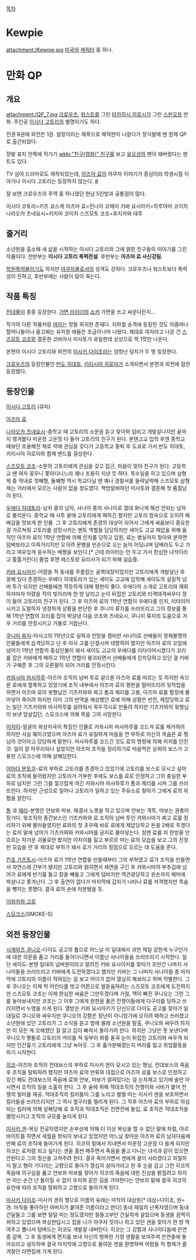 [[목차]]

= Kewpie =
attachment:/Kewpie.jpg
[[미국]]의 [[캐릭터]] 중 하나.

= 만화 QP =
== 개요 ==
attachment:/QP_7.jpg
[[크로우즈]], [[워스트]]를 그린 [[타카하시 히로시가]] 그린 [[스핀오프]] 만화.
주인공 [[이시다 고토리]]의 별명이기도 하다.

전권 8권에 외전은 1권. 쌈장이라는 제목으로 해적판이 나왔다가 정식발매 땐 원제 QP로 출간되었다.

정발 표지 안쪽에 작가가 [[wkki:"친구(영화)" 친구]]를 보고 [[유오성]]의 팬이 돼버렸다는 멘트도 있다.

TV 심야 드라마로도 제작되었는데, [[아즈마 료]]의 야쿠자 이야기가 중심이라 학생시절 이야기나 이시다 고토리는 등장하지 않는다. [http://www.ntv.co.jp/QP #]

잘 보면 크로우즈의 주역 중 하나였던 현남 5인방과 공통점이 많다. 

이시다 코토리=키즈 쿄스케
아즈마 료=진나이 코헤이
키바 요시아키=하루야마 코이치
나라오카 츠네요시=키지마 코이치
스즈모토 코조=후지카와 테루


== 줄거리 ==
소년원을 출소해 새 삶을 시작하는 이시다 고토리와 그에 얽힌 친구들의 이야기를 그린 작품이다.
전반부는 '''이시다 고토리 폭력전설'''. 후반부는 '''아즈마 료 사신강림'''.

[[학원폭력물]]이기도 하지만 [[야쿠자]]물로서의 성격도 강하다. 크로우즈나 워스트보다 폭력성이 진하고, 후반부에는 사람이 많이 죽는다.

== 작품 특징 ==
[[전대물]]이 종종 등장한다. [[가면 라이더]]의 [[쇼커]] 가면을 쓰고 싸운다든지...

작가의 다른 작품처럼 [[여자]]는 정말 희귀한 존재다. 지하철 승객에 등장한 것도 아줌마나 할머니들이나 울고짜는 유치원 애들은 조금이나마 나왔다. 제대로 여자라고 나온 건 [[스즈모토 코조]]랑 결혼한 코바야시 미사토가 유일한데 상상으로 딱 1컷만 나온다. 

본편의 이시다 고토리와 외전의 [[미사키 다이조]]라는 엄청난 덩치가 두 명 등장한다.

[[크로우즈]]의 등장인물인 [[반도 히데토]], [[키리시마 히로미]]가 소개되면서 본편과 외전에 잠깐 등장했다.

== 등장인물 ==
[[이시다 고토리]] (큐피)

[[아즈마 료]]

[[나라오카 츠네요시]]-중학교 때 고토리의 소문을 듣고 찾아와 덤비고 개발살나지만 끝까지 앵겨붙다 미운정 고운정 다 들어 고토리의 친구가 된다. 본텐고교 입학 후엔 중학교 때보단 조용해진 채로 락에 관심을 갖다가 고등학교 중퇴 후 도쿄로 가서 반도 히데토, 키리시마 히로미와 함께 밴드를 결성한다.

[[스즈모토 코조]]-소문의 고토리에게 관심을 갖고 접근, 마음이 맞아 친구가 된다. 고등학교 땐 여자 꽁무니 쫓아다니느라 꽤나 조용히 지낸 듯 하다. 목수일을 하고 있으며 삼형제 중 막내로 첫째형, 둘째형 역시 학교다닐 땐 꽤나 경찰서를 들락날락해 스즈모토 삼형제는 거리에서 모르는 사람이 없을 정도였다. 책방알바하던 미사토와 결혼해 첫 품절남이 된다.

[[우에다 히데토라]]-남자 중의 남자, 사나이 중의 사나이로 절대 화나게 해선 안되는 남자로 불리운다. 중학교 때 사투 끝에 고토리에게 패하긴 했지만 고토리 맘속으로 오히려 패배감을 맛보게 한 인물. 그 후 고토리에게 존경의 대상이 되어서 그에게 싸움보다 중요한 걸 가르쳐줘 고토리를 성장시키는 멘토 역할을 담당하지만 세이도 고교 제압을 위해 움직인 아즈마 료의 1학년 연합에 의해 린치를 당하고 입원, 료는 병실까지 찾아와 분하면 덤벼보라고 이죽거리지만 오히려 문병을 빈손으로 오는 놈이 어딨냐며 담배라도 두고 가라고 여유있게 응수하는 배짱을 보인다.[* 근데 라이터는 안 두고 가서 한심한 녀석이라고 툴툴거린다] 졸업 후엔 레스토랑 요리사가 되기 위해 실습중.

[[키바 요시아키]]-어렸을 적 동네를 주름잡는 골목대장이었지만 고토리에게 개발살난 후 꿍해 있다 존경하는 우에다 히데토라가 있는 세이도 고교에 입학해 세이도의 실질적 넘버 투가 되지만 선배들에겐 깍듯하게 대해 평판이 좋다. 우에다의 소개로 고토리와 재회하자마자 어렸을 적의 빚이라며 한 방 날리고 눈이 뒤집힌 고토리와 티격태격싸우다 정이 들어 고토리의 친구가 된다. 그 후 아즈마 료의 1학년 연합이 우에다를 린치, 리타이어시키고 도발하자 냉정하게 상황을 판단한 후 쿠니미 류지를 쓰러뜨리고 그의 정보를 통해 1학년 연합의 꼬리를 잡아 박살낸 다음 코조와 츠네요시, 쿠니미 류지의 도움으로 겨우 거리를 안정시키고 거물로 거듭난다.

[[쿠니미 류지]]-아사고의 1학년으로 실력과 인망을 겸비한 사나이로 선배들이 정체불명의 인물들에게 습격당하고 난 후 아사 고를 단결시켜 대항하려 했지만 아즈마 료의 꼬임에 넘어가 1학년 연합의 중심인물이 돼서 세이도 고교의 우에다를 리타이어시켰다가 꼬리를 잡은 키바에게 패하고 1학년 연합이 붕괴되면서 선배들에게 린치당하고 있던 걸 키바가 구해준 후 그의 오른팔이 되어 거리를 안정시킨다.

[[카와시마 마사하루]]-아즈마 조직의 넘버 투로 겉으론 아즈마 료를 따르는 듯 하지만 속으론 료에게 열폭하고 있었기에 조직 내부에서 아즈마 료의 평판을 떨어뜨리려 뒷작업을 하면서 아즈마 료의 윗형님인 기츠카와와 짜고 톰과 제리를 고용, 아즈마 료를 함정에 몰아넣어 죽이려 하지만 이미 그의 반역을 예상했던 료에 의해 상황은 반전, 제압당하고 료는 일단 기츠카와와 마사하루를 살려둬서 꼭두각시로 만들려 하지만 기츠카와의 윗형님이 보낸 암살집단, 스모크스에 의해 목을 그여 사망한다.

[[이치이]]-얼굴의 화상자국이 특징인 인물로 카와시마 마사하루를 꼬드겨 료를 제거하려 하지만 사실 훼이크였으며 아즈마 료가 유일하게 마음을 연 부하로 자신의 목숨은 료 형님의 것이라고 당당하게 말한다. 마사하루를 꼬드긴 것도 료의 명령에 의해 미끼를 던진 것. 일이 잘 마무리되나 싶었지만 아즈마 조직을 정리하기로 마음먹은 상위의 보스가 고용한 스모크스에 의해 살해당한다. 

[[야마다 분토쿠]]-료의 부하로 고토리를 존경하고 있었기에 고토리를 보스로 모시고 싶어 료의 조직에 들어왔지만 고토리가 거부한 후에도 보스를 료로 인정하고 그의 충실한 부하로 남지만 그런 그를 껄끄럽게 여긴 카와시마 마사하루가 톰과 제리를 시켜 그를 쓰러뜨린다. 하지만 근성으로 일어나 고토리가 일하고 있는 주유소로 찾아가 그에게 료의 위험을 알린다.

[[톰]] 과 [[제리]]-본명은 얀보와 마보. 해결사 노릇을 하고 있으며 얀보는 격투, 마보는 권총이 장기다. 윗조직의 중간보스인 기츠카와와 료 조직의 넘버 투인 카와시마가 짜고 료를 정리하기 위해 불러들였지만 료와의 첫 조우때 바로 료에게 제압당하고 돈을 2배로 주겠다는 료의 말에 넘어가 기츠카와와 카와시마를 궁지로 몰아넣는다. 첨엔 료를 피 한방울 안 흐르는 차가운 괴물로만 봤지만 이치이를 잃고 부르르 떠는 료의 모습을 보고 그의 진정한 모습을 안 후 제대로 부하가 돼서 료가 거리의 정점으로 오르는 데 도움을 준다.

[[킨죠 가츠토시]]-아즈마 료가 1학년 연합을 만들때부터 그의 부하였고 료가 조직을 만들면서 자연스레 간부가 됐지만 고토리와 얽히면서 체면을 구긴 후 카와시마의 부추김에 넘어가 료에게 반기를 들고 칼을 빼들고 그에게 덤비지만 역관광당하고 왼손까지 해머에 박살나고 쫓겨난다. 그 후 출연이 없다가 마지막에 갑자기 나타나 료를 저격했지만 목숨을 뺏지는 못했다. 결국 료의 손에 처분됐을 듯.

[[이와카와 고로]]

[[스모크스]](SMOKE-S)

== 외전 등장인물 ==
[[시게마츠 쿠니오]]-다이도 공고의 톱으로 어느날 이 일대에서 과연 제일 강한게 누구인가에 대한 의문을 품고 거리를 돌아다니면서 이름난 사나이들을 쓰러뜨리기 시작한다. 일단 세이도-본텐 일대의 넘버원이라고 알려진 키바 요시아키를 찾아가 조만간 나머지 사나이들을 쓰러뜨리고 키바에게 도전하겠다고 했지만 키바는 그 나머지 사나이들 중 마지막에 고토리의 이름이 적혀있는 걸 보고 어이가 없어 열심히 해보라고 하며 작별한다. 그 후 쿠니오는 이제 막 어린티를 벗고 어른으로 발돋움하려는 스즈모토 코조에게 도전하지만 스즈모토 코조는 이제 한심한 싸움은 그만두겠다며 거절, 맥이 빠진 쿠니오는 그런 그를 놓아보내지만 코조는 그 이후 그에게 원한을 품은 잔챙이들에게 다구리를 당하고 쓰러지면서 누명을 쓰게 된다. 열받은 키바 요시아키가 단신으로 다이도 공고를 찾아가 일대일로 쿠니오와 싸우지만 쿠니오의 강함은 장난이 아니었기에 오히려 패하고 쓰러졌고 소년원에 있던 고토리가 그 소식을 듣고 밤에 몰래 소년원을 탈출, 쿠니오와 싸우려 하지만 이 모든 게 오해였단 걸 알고 김이 빠져서 돌아가려 한다. 하지만 그냥은 못 보낸다며 쿠니오가 짱돌로 고토리의 머리를 쳐 일부러 화를 돋궈 눈이 뒤집힌 고토리와 싸우게 되지만 인간흉기 고토리에게 그냥 녹아웃. 그 후 홀가분해졌는지 머리를 밀고 취업활동을 하기 시작한다.

[[히코]]-아즈마 조직의 전대보스의 부하로 미사키 겐이 모시고 있는 형님. 전대보스의 죽음 후 조직을 탈퇴하려 했지만 아즈마 료의 만류와 대접으로 아즈마 료를 보스로 인정하고 있긴 해도 전대보스의 죽음에 료와 얀보, 마보가 얽혀있다는 걸 눈치채고 있기에 술만 마시면서 조직의 일을 소홀히 한다. 그 후 술에 취해 적대조직의 잔챙이와 시비가 붙어 전쟁의 빌미를 제공. 적대조직의 킬러들이 그를 노리고 벌벌 떠는 미사키 겐을 보호하면서 킬러들을 쓰러뜨리지만 그 역시 옆구리를 찔리게 된다. 그 직후 아즈마 료의 부하로 의심되는 킬러에 의해 살해당해 료 조직과 적대조직은 전면전에 돌입, 료 조직은 적대조직을 멸망시키고 조직의 규모를 늘리게 된다. 

[[미사키 겐]]-복싱 전공자였지만 손부상에 의해 더 이상 복싱을 할 수 없단 말에 좌절, 아르바이트를 하면서 세월을 헛되이 보내고 있었지만 어느날 찾아온 아즈마 료의 남자다움에 반해 료의 조직에 들어가게 된다. 히코의 밑에서 지내면서 미운정 고운정 다 들게 되지만 히코는 료처럼 되고 싶다는 겐을 흠씬 패주면서 죽음을 몰고 다니는 녀석과 같이 있으면 안된다고 그의 정신을 고쳐주려 한다. 결국 죽어가면서 겐에게 꿈이 사라졌다고 좌절하지 말고 형이 기다리는 고향으로 돌아가 열심히 살아가라고 한 후 눈을 감고 그런 히코의 죽음에 의구심을 품고 얀보와 마보를 찾아가 히코의 죽음에 대한 진상을 밝힐려고 하지만 아는 순간 넌 돌이킬 수 없이 우리와 같은 길을 가야한다는 얀보의 말에 결국 히코의 유언에 따라 조직을 탈퇴하고 고향으로 돌아가게 된다.

[[미사키 다이조]]-미사키 겐의 형으로 이름의 유래는 마작의 대삼원[* 대삼=다이조, 원=겐. 마작을 좋아하던 아버지가 붙여준 이름이라고 한다] 동네 제일의 난폭자였으며 동네 건달들고 그를 보면 덜덜 떠는 정도였지만 철들고부턴 건실하게 살았으며 동생을 끔찍히 위하고 있었으며 복싱한답시고 집을 나가 야쿠자 짓이나 하고 있던 겐을 찾아가 한 방 먹여주고 뿔나서 덤벼드는 히코도 개발살 내버린다. 히코는 그 강함과 사나이다움에 은연중 감복. 그 후 동생에게 편지를 보내 자신의 행복한 가정 생활을 보여주며 은연중에 돌아오라고 설득하며 결국 마지막에 고향으로 돌아온 겐을 환영하며 어렸을 적 형제가 즐겨찾던 라면집에 가게 된다.
